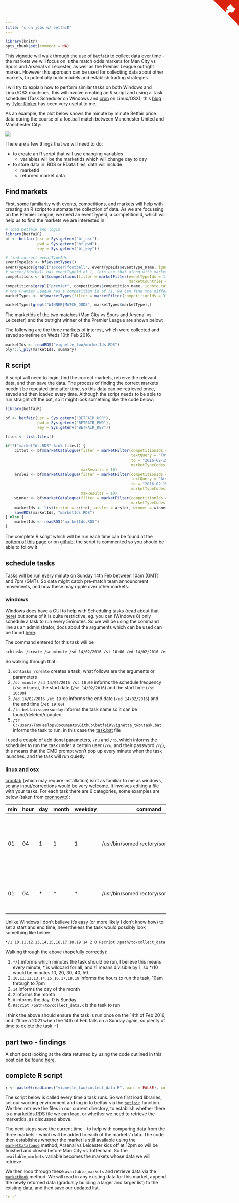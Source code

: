 ```yaml
---
title: "cron jobs w/ betfaiR"
---
```


```r
library(knitr)
opts_chunk$set(comment = NA)
```
This vignette will walk through the use of `betfaiR` to collect data over time - the markets we will focus on is the match odds markets for Man City vs Spurs and Arsenal vs Leicester, as well as the Premier League outright market.  However this approach can be used for collecting data about other markets, to potentially build models and establish trading strategies.

I will try to explain how to perform similar tasks on both Windows and Linux/OSX machines, this will involve creating an R script and using a Task scheduler (Task Scheduler on Windows and [cron](https://en.wikipedia.org/wiki/Cron) on Linux/OSX); this [blog](https://trinkerrstuff.wordpress.com/2015/02/11/scheduling-r-tasks-via-windows-task-scheduler/) by [Tyler Rinker](https://twitter.com/tylerrinker) has been very useful to me.

As an example, the plot below shows the minute by minute Betfair price data during the course of a football match between Manchester United and Manchester City:

<img src="manchester-derby.jpeg" style="display: block; margin-left: auto; margin-right: auto">

There are a few things that we will need to do:

* to create an R script that will use changing variables
    * variables will be the marketIds which will change day to day
* to store data in .RDS or RData files, data will include
    * marketId
    * returned market data

## Find markets

First, some familiarity with events, competitions, and markets will help with creating an R script to automate the collection of data.  As we are focussing on the Premier League, we need an eventTypeId, a competitionId, which will help us to find the markets we are interested in.

```r
# load betfaiR and login
library(betfaiR)
bf <- betfair(usr = Sys.getenv("bf_usr"),
              pwd = Sys.getenv("bf_pwd"),
              key = Sys.getenv("bf_key"))

# find correct eventTypeIds
eventTypeIds <- bf$eventTypes()
eventTypeIds[grepl("soccer|football", eventTypeIds$eventType_name, ignore.case = TRUE),]
# soccer/football has eventTypeId of 1, lets use that along with marketCountries to find the Premier League competition
competitions <- bf$competitions(filter = marketFilter(eventTypeIds = 1,
                                                      marketCountries = "GB"))
competitions[grepl("premier", competitions$competition_name, ignore.case =  TRUE),]
# the Premier League has a competition id of 31, we can find the different market types for this competition
marketTypes <- bf$marketTypes(filter = marketFilter(competitionIds = 31))
```
```r
marketTypes[grepl("WINNER|MATCH_ODDS", marketTypes$marketType),]
```

The marketIds of the two matches (Man City vs Spurs and Arsenal vs Leicester) and the outright winner of the Premier League are shown below:

The following are the three markets of interest, which were collected and saved sometime on Weds 10th Feb 2016.

```r
marketIds <- readRDS("vignette_two/marketIds.RDS")
plyr::l_ply(marketIds, summary)
```

## R script

A script will need to login, find the correct markets, retreive the relevant data, and then save the data.  The process of finding the correct markets needn't be repeated time after time, so this data can be retrieved once, saved and then loaded every time.  Although the script needs to be able to run straight off the bat, so it might look something like the code below:

```r
library(betfaiR)

bf <- betfair(usr = Sys.getenv("BETFAIR_USR"),
              pwd = Sys.getenv("BETFAIR_PWD"),
              key = Sys.getenv("BETFAIR_KEY"))

files <- list.files()

if(!("marketIds.RDS" %in% files)) {
    cittot <- bf$marketCatalogue(filter = marketFilter(competitionIds = 31,
                                                       textQuery = "Tottenham",
                                                       to = "2016-02-15",
                                                       marketTypeCodes = "MATCH_ODDS"),
                                 maxResults = 10)
    arslei <- bf$marketCatalogue(filter = marketFilter(competitionIds = 31,
                                                       textQuery = "Arsenal",
                                                       to = "2016-02-15",
                                                       marketTypeCodes = "MATCH_ODDS"),
                                 maxResults = 10)
    winner <- bf$marketCatalogue(filter = marketFilter(competitionIds = 31,
                                                       marketTypeCodes = "WINNER"))
    marketIds <- list(cittot = cittot, arslei = arslei, winner = winner)
    saveRDS(marketIds, "marketIds.RDS")
} else {
    marketIds <- readRDS("marketIds.RDS")
}
```

The complete R script which will be run each time can be found at the [bottom of this page](http://durtal.github.io/betfaiR/vignette_two.html#complete-r-script) or on [github](https://github.com/durtal/betfaiR/blob/gh-pages/vignette_two/collect_data.R), the script is commented so you should be able to follow it.

## schedule tasks

Tasks will be run every minute on Sunday 14th Feb between 10am (GMT) and 7pm (GMT).  So data might catch pre-match team announcment movements, and how these may ripple over other markets.

### windows

Windows does have a GUI to help with Scheduling tasks (read about that [here](http://windows.microsoft.com/en-gb/windows/schedule-task#1TC=windows-7)) but some of it is quite restrictive, eg. you can (Windows 8) only schedule a task to run every 5minutes.  So we will be using the command line as an administrator, docs about the arguments which can be used can be found [here](https://msdn.microsoft.com/en-us/library/windows/desktop/bb736357(v=vs.85).aspx).

The command entered for this task will be

```bash
schtasks /create /sc minute /sd 14/02/2016 /st 10:00 /ed 14/02/2016 /et 19:00 /tn betfairsupersunday /tr C:\Users\TomHeslop\Documents\Github\betfaiR\vignette_two\task.bat
```

So walking through that:

1. `schtasks /create` creates a task, what follows are the arguments or parameters
2. `/sc minute /sd 14/02/2016 /st 10:00` informs the schedule frequency (`/sc minute`), the start date (`/sd 14/02/2016`) and the start time (`/st 10:00`)
3. `/ed 14/02/2016 /et 19:00` informs the end date (`/ed 14/02/2016`) and the end time (`/et 19:00`)
4. `/tn betfairsupersunday` informs the task name so it can be found/deleted/updated
5. `/tr C:\Users\TomHeslop\Documents\Github\betfaiR\vignette_two\task.bat` informs the task to run, in this case the [task.bat](https://github.com/durtal/betfaiR/blob/gh-pages/vignette_two/task.bat) file

I used a couple of additional parameters, `/ru` and `/rp`, which informs the scheduler to run the task under a certain user (`/ru`, and their password `/rp`), this means that the CMD prompt won't pop up every minute when the task launches, and the task will run quietly.

### linux and osx

[crontab](http://crontab.org/) (which may require installation) isn't as familiar to me as windows, so any input/corrections would be very welcome.  It involves editing a file with your tasks.  For each task there are 6 categories, some examples are below (taken from [cronhowto](https://help.ubuntu.com/community/CronHowto)):

min | hour | day | month | weekday | command | task
----|------|-----|-------|---------|---------|----------------------------------
01  | 04   | 1   | 1     | 1       | /usr/bin/somedirectory/somecommand | run on Jan 1st (and every monday in January) at 04:01am
01  | 04   | *   | *     | *       | /usr/bin/somedirectory/somecommand | run every day of every month at 04:01am

Unlike Windows I don't believe it's easy (or more likely I don't know how) to set a start and end time, nevertheless the task would possibly look something like below

```bash
*/1 10,11,12,13,14,15,16,17,18,19 14 2 0 Rscript /path/to/collect_data.R
```

Walking through the above (hopefully correctly):

1. `*/1` informs which minutes the task should be run, I believe this means every minute, * is wildcard for all, and /1 means divisible by 1, so */10 would be minutes 10, 20, 30, 40, 50.
2. `10,11,12,13,14,15,16,17,18,19` informs the hours to run the task, 10am through to 7pm
3. `14` informs the day of the month
4. `2` informs the month
5. `0` informs the day, 0 is Sunday
6. `Rscript /path/to/collect_data.R` is the task to run

I think the above should ensure the task is run once on the 14th of Feb 2016, and it'll be a 2021 when the 14th of Feb falls on a Sunday again, so plenty of time to delete the task :-)

## part two - findings

A short post looking at the data returned by using the code outlined in this post can be found [here](http://durtal.github.io/betfaiR/vignette_three.html).

## complete R script

```r
r <- paste0(readLines("vignette_two/collect_data.R", warn = FALSE), collapse = "\n")
```
The script below is called every time a task runs.  So we first load libraries, set our working environment and log in to betfair via the [`betfair`](http://durtal.github.io/betfaiR/betfair.html) function.  We then retrieve the files in our current directory, to establish whether there is a marketIds.RDS file we can load, or whether we need to retrieve the marketIds, as discussed above.

The next steps save the current time - to help with comparing data from the three markets - which will be added to each of the markets' data.  The code then establishes whether the market is still available using the [`marketCatalogue`](http://durtal.github.io/betfaiR/methods_marketCatalogue.html) method; Arsenal vs Leicester kics off at 12pm so will be finished and closed before Man City vs Tottenham.  So the `available_markets` variable becomes the markets whose data we will retrieve.

We then loop through these `available_markets` and retrieve data via the [`marketBook`](http://durtal.github.io/betfaiR/methods_marketBook.html) method.  We will read in any existing data for this market, append the newly returned data (gradually building a larger and larger list) to the existing data, and then save our updated list.

```r
`r r`
```

<a href="https://github.com/durtal/betfaiR" class="github-corner"><svg width="80" height="80" viewBox="0 0 250 250" style="fill:#d9230f; color:#fcfcfc; position: absolute; top: 0; border: 0; right: 0;"><path d="M0,0 L115,115 L130,115 L142,142 L250,250 L250,0 Z"></path><path d="M128.3,109.0 C113.8,99.7 119.0,89.6 119.0,89.6 C122.0,82.7 120.5,78.6 120.5,78.6 C119.2,72.0 123.4,76.3 123.4,76.3 C127.3,80.9 125.5,87.3 125.5,87.3 C122.9,97.6 130.6,101.9 134.4,103.2" fill="currentColor" style="transform-origin: 130px 106px;" class="octo-arm"></path><path d="M115.0,115.0 C114.9,115.1 118.7,116.5 119.8,115.4 L133.7,101.6 C136.9,99.2 139.9,98.4 142.2,98.6 C133.8,88.0 127.5,74.4 143.8,58.0 C148.5,53.4 154.0,51.2 159.7,51.0 C160.3,49.4 163.2,43.6 171.4,40.1 C171.4,40.1 176.1,42.5 178.8,56.2 C183.1,58.6 187.2,61.8 190.9,65.4 C194.5,69.0 197.7,73.2 200.1,77.6 C213.8,80.2 216.3,84.9 216.3,84.9 C212.7,93.1 206.9,96.0 205.4,96.6 C205.1,102.4 203.0,107.8 198.3,112.5 C181.9,128.9 168.3,122.5 157.7,114.1 C157.9,116.9 156.7,120.9 152.7,124.9 L141.0,136.5 C139.8,137.7 141.6,141.9 141.8,141.8 Z" fill="currentColor" class="octo-body"></path></svg></a><style>.github-corner:hover .octo-arm{animation:octocat-wave 560ms ease-in-out}@keyframes octocat-wave{0%,100%{transform:rotate(0)}20%,60%{transform:rotate(-25deg)}40%,80%{transform:rotate(10deg)}}@media (max-width:500px){.github-corner:hover .octo-arm{animation:none}.github-corner .octo-arm{animation:octocat-wave 560ms ease-in-out}}</style>
